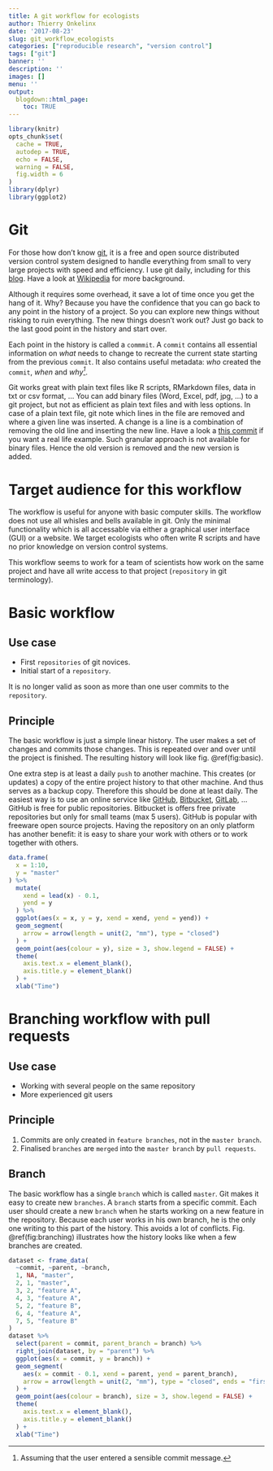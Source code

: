 ```yaml
---
title: A git workflow for ecologists
author: Thierry Onkelinx
date: '2017-08-23'
slug: git_workflow_ecologists
categories: ["reproducible research", "version control"]
tags: ["git"]
banner: ''
description: ''
images: []
menu: ''
output:
  blogdown::html_page:
    toc: TRUE
---
```


```r
library(knitr)
opts_chunk$set(
  cache = TRUE,
  autodep = TRUE,
  echo = FALSE,
  warning = FALSE,
  fig.width = 6
)
library(dplyr)
library(ggplot2)
```

# Git

For those how don't know [git](https://git-scm.com/), it is a free and open source distributed version control system designed to handle everything from small to very large projects with speed and efficiency. I use git daily, including for this [blog](https://github.com/thierryo/my_blog). Have a look at [Wikipedia](https://en.wikipedia.org/wiki/Git) for more background.

Although it requires some overhead, it save a lot of time once you get the hang of it. Why? Because you have the confidence that you can go back to any point in the history of a project. So you can explore new things without risking to ruin everything. The new things doesn't work out? Just go back to the last good point in the history and start over.

Each point in the history is called a `commmit`. A `commit` contains all essential information on _what_ needs to change to recreate the current state starting from the previous `commit`. It also contains useful metadata: _who_ created the `commit`, _when_ and _why^[Assuming that the user entered a sensible commit message.]_.

Git works great with plain text files like R scripts, RMarkdown files, data in txt or csv format, ... You can add binary files (Word, Excel, pdf, jpg, ...) to a git project, but not as efficient as plain text files and with less options. In case of a plain text file, git note which lines in the file are removed and where a given line was inserted. A change is a line is a combination of removing the old line and inserting the new line. Have a look a [this commit](https://github.com/ThierryO/my_blog/commit/fcab2804b75e7848283ef460f945f93aa3538bf5) if you want a real life example. Such granular approach is not available for binary files. Hence the old version is removed and the new version is added.

# Target audience for this workflow

The workflow is useful for anyone with basic computer skills. The workflow does not use all whisles and bells available in git. Only the minimal functionality which is all accessable via either a graphical user interface (GUI) or a website. We target ecologists who often write R scripts and have no prior knowledge on version control systems.

This workflow seems to work for a team of scientists how work on the same project and have all write access to that project (`repository` in git terminology).

# Basic workflow

## Use case

- First `repositories` of git novices.
- Initial start of a `repository`.

It is no longer valid as soon as more than one user commits to the `repository`.

## Principle

The basic workflow is just a simple linear history. The user makes a set of changes and commits those changes. This is repeated over and over until the project is finished. The resulting history will look like fig. \@ref(fig:basic).

One extra step is at least a daily `push` to another machine. This creates (or updates) a copy of the entire project history to that other machine. And thus serves as a backup copy. Therefore this should be done at least daily. The easiest way is to use an online service like [GitHub](https://github.com), [Bitbucket](https://bitbucket.com), [GitLab](https://gitlab.com), ... GitHub is free for public repositories. Bitbucket is offers free private repositories but only for small teams (max 5 users). GitHub is popular with freeware open source projects. Having the repository on an only platform has another benefit: it is easy to share your work with others or to work together with others.

```r
data.frame(
  x = 1:10,
  y = "master"
) %>%
  mutate(
    xend = lead(x) - 0.1,
    yend = y
  ) %>%
  ggplot(aes(x = x, y = y, xend = xend, yend = yend)) +
  geom_segment(
    arrow = arrow(length = unit(2, "mm"), type = "closed")
  ) +
  geom_point(aes(colour = y), size = 3, show.legend = FALSE) +
  theme(
    axis.text.x = element_blank(),
    axis.title.y = element_blank()
  ) +
  xlab("Time")
```

# Branching workflow with pull requests

## Use case

- Working with several people on the same repository
- More experienced git users

## Principle

1. Commits are only created in `feature branches`, not in the `master branch`.
1. Finalised `branches` are `merged` into the `master branch` by `pull requests`.

## Branch

The basic workflow has a single `branch` which is called `master`. Git makes it easy to create new `branches`. A `branch` starts from a specific commit. Each user should create a new `branch` when he starts working on a new feature in the repository. Because each user works in his own branch, he is the only one writing to this part of the history. This avoids a lot of conflicts. Fig. \@ref(fig:branching) illustrates how the history looks like when a few branches are created.

```r
dataset <- frame_data(
  ~commit, ~parent, ~branch,
  1, NA, "master",
  2, 1, "master",
  3, 2, "feature A",
  4, 3, "feature A",
  5, 2, "feature B",
  6, 4, "feature A",
  7, 5, "feature B"
)
dataset %>%
  select(parent = commit, parent_branch = branch) %>%
  right_join(dataset, by = "parent") %>%
  ggplot(aes(x = commit, y = branch)) +
  geom_segment(
    aes(x = commit - 0.1, xend = parent, yend = parent_branch),
    arrow = arrow(length = unit(2, "mm"), type = "closed", ends = "first")
  ) +
  geom_point(aes(colour = branch), size = 3, show.legend = FALSE) +
  theme(
    axis.text.x = element_blank(),
    axis.title.y = element_blank()
  ) +
  xlab("Time")
```
